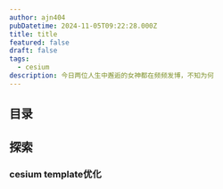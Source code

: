 ```yaml
---
author: ajn404
pubDatetime: 2024-11-05T09:22:28.000Z
title: title
featured: false
draft: false
tags:
  - cesium
description: 今日两位人生中邂逅的女神都在频频发博，不知为何
---
```


## 目录

## 探索

### cesium template优化


<Template client:visible />

## 类型体操

题目描述

```ts
interface Cat {
  type: "cat";
  breeds: "Abyssinian" | "Shorthair" | "Curl" | "Bengal";
}

interface Dog {
  type: "dog";
  breeds: "Hound" | "Brittany" | "Bulldog" | "Boxer";
  color: "brown" | "white" | "black";
}

type MyDogType = LookUp<Cat | Dog, "dog">; // expected to be `Dog`
```

答案

```ts
type LookUp<U, T> = U extends { type: T } ? U : never;
```

## 金融

净资产收益率（Return on Equity, ROE）是衡量企业盈利能力的重要指标之一，用来衡量公司利用股东权益（即净资产）产生利润的能力。ROE 表示每一单位的股东权益可以带来多少利润，其计算公式如下：

$$
\text{ROE} = \frac{\text{净利润}}{\text{平均净资产}} \times 100\%
$$

其中：

- **净利润**：企业在一定期间内的税后利润。
- **平均净资产**：通常为期初和期末净资产的平均值，计算公式为 $$(\text{期初净资产} + \text{期末净资产}) / 2$$。

### ROE 的作用

ROE 反映了企业自有资本的收益能力，是投资者评估公司盈利能力、财务效率的重要依据。高 ROE 表明公司用较少的资本产生了更多的利润，通常被视为经营效率高的表现。

### ROE 的意义和局限性

1. **意义**：高 ROE 通常意味着公司有较强的盈利能力和资本使用效率。
2. **局限性**：高 ROE 可能因为高负债率，因而并非所有高 ROE 的企业都是财务状况健康的。ROE 需要与其他财务指标结合使用，全面评估公司的财务健康状况。

### 提高 ROE 的方法

- **提升销售利润率**：增加营业收入和净利润。
- **提高资产周转率**：增加净资产的周转效率。
- **合理控制财务杠杆**：在适度的风险下，通过借款等手段放大权益资本的回报率。
